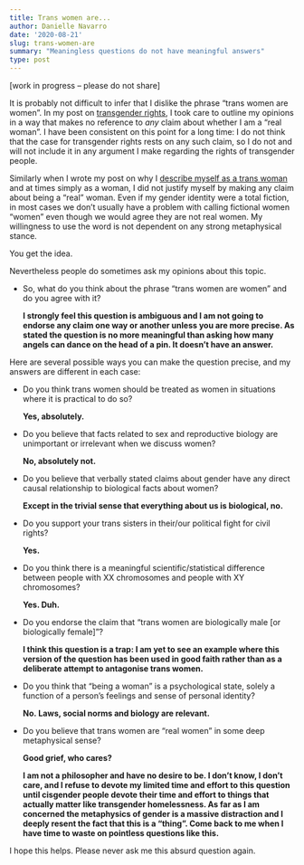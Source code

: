 ```yaml
---
title: Trans women are...
author: Danielle Navarro
date: '2020-08-21'
slug: trans-women-are
summary: "Meaningless questions do not have meaningful answers"
type: post
---
```


[work in progress -- please do not share]

It is probably not difficult to infer that I dislike the phrase "trans women are women". In my post on [transgender rights](/post/an-ordinary-account), I took care to outline my opinions in a way that makes no reference to *any* claim about whether I am a "real woman". I have been consistent on this point for a long time: I do not think that the case for transgender rights rests on any such claim, so I do not and will not include it in any argument I make regarding the rights of transgender people.

Similarly when I wrote my post on why I [describe myself as a trans woman](/post/a-lexical-decision) and at times simply as a woman, I did not justify myself by making any claim about being a "real" woman. Even if my gender identity were a total fiction, in most cases we don't usually have a problem with calling fictional women "women" even though we would agree they are not real women. My willingness to use the word is not dependent on any strong metaphysical stance.

You get the idea.

Nevertheless people do sometimes ask my opinions about this topic. 

-   So, what do you think about the phrase "trans women are women" and do you agree with it? 

    **I strongly feel this question is ambiguous and I am not going to endorse any claim one way or another unless you are more precise. As stated the question is no more meaningful than asking how many angels can dance on the head of a pin. It doesn't have an answer.**

Here are several possible ways you can make the question precise, and my answers are different in each case:

-   Do you think trans women should be treated as women in situations where it is practical to do so? 
    
    **Yes, absolutely.**

-   Do you believe that facts related to sex and reproductive biology are unimportant or irrelevant when we discuss women? 

    **No, absolutely not.**

-   Do you believe that verbally stated claims about gender have any direct causal relationship to biological facts about women? 

    **Except in the trivial sense that everything about us is biological, no.**

-   Do you support your trans sisters in their/our political fight for civil rights? 

    **Yes.**

-   Do you think there is a meaningful scientific/statistical difference between people with XX chromosomes and people with XY chromosomes? 

    **Yes. Duh.**

-   Do you endorse the claim that "trans women are biologically male [or biologically female]"? 

    **I think this question is a trap: I am yet to see an example where this version of the question has been used in good faith rather than as a deliberate attempt to antagonise trans women.**

-   Do you think that "being a woman" is a psychological state, solely a function of a person's feelings and sense of personal identity? 

    **No. Laws, social norms and biology are relevant.**

-   Do you believe that trans women are "real women" in some deep metaphysical sense? 

    **Good grief, who cares?**
    
    **I am not a philosopher and have no desire to be. I don't know, I don't care, and I refuse to devote my limited time and effort to this question until cisgender people devote their time and effort to things that actually matter like transgender homelessness. As far as I am concerned the metaphysics of gender is a massive distraction and I deeply resent the fact that this is a "thing". Come back to me when I have time to waste on pointless questions like this.**

I hope this helps. Please never ask me this absurd question again.